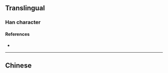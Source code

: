 {{also|審}}
{{character info/new}}
==Translingual==

===Han character===
{{Han char|rn=40|rad=宀|as=05|sn=8|four=|canj=JLWL|ids=⿱宀申}}

====References====
* {{Han ref|kx=0284.081|hdz=20921.010|uh=5BA1|ud=23457}}

----

==Chinese==
{{zh-see|審}}